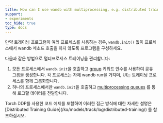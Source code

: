 ```yaml
---
title: How can I use wandb with multiprocessing, e.g. distributed training?
support:
- experiments
toc_hide: true
type: docs
---
```


만약 트레이닝 프로그램이 여러 프로세스를 사용하는 경우, `wandb.init()` 없이 프로세스에서 wandb 메소드 호출을 하지 않도록 프로그램을 구성하세요.

다음과 같은 방법으로 멀티프로세스 트레이닝을 관리합니다:

1. 모든 프로세스에서 `wandb.init`을 호출하고 [group](/ko/models/runs/grouping/) 키워드 인수를 사용하여 공유 그룹을 생성합니다. 각 프로세스는 자체 wandb run을 가지며, UI는 트레이닝 프로세스를 함께 그룹화합니다.
2. 하나의 프로세스에서만 `wandb.init`을 호출하고 [multiprocessing queues](https://docs.python.org/3/library/multiprocessing.html#exchanging-objects-between-processes) 를 통해 로그할 데이터를 전달합니다.

<Note>
Torch DDP를 사용한 코드 예제를 포함하여 이러한 접근 방식에 대한 자세한 설명은 [Distributed Training Guide](/ko/models/track/log/distributed-training/) 를 참조하십시오.
</Note>
